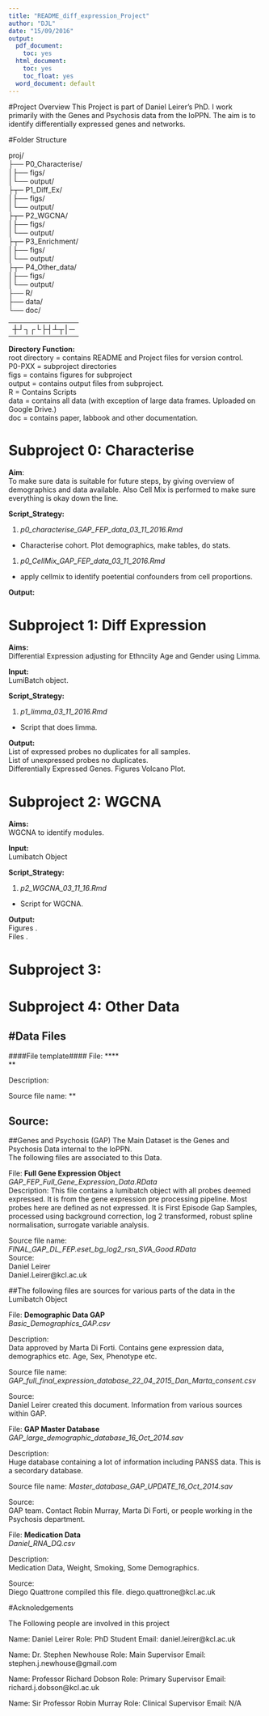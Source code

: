 ```yaml
---
title: "README_diff_expression_Project"
author: "DJL"
date: "15/09/2016"
output:
  pdf_document:
    toc: yes
  html_document:
    toc: yes
    toc_float: yes
  word_document: default
---
```


#Project Overview
This Project is part of Daniel Leirer's PhD. I work primarily with the Genes and Psychosis data from the IoPPN. The aim is to identify differentially expressed genes and networks. 



#Folder Structure

proj/  
├── P0_Characterise/  
│├── figs/  
│└── output/  
├┬─ P1_Diff_Ex/  
│├── figs/  
│└── output/  
├┬─ P2_WGCNA/  
│├── figs/  
│└── output/  
├┬─ P3_Enrichment/  
│├── figs/  
│└── output/  
├┬─ P4_Other_data/  
│├── figs/  
│└── output/  
├── R/  
├── data/  
└── doc/  

---
┼┘┐┌└├┤┴┬│─
---

**Directory Function:**  
root directory = contains README and Project files for version control.  
P0-PXX = subproject directories  
figs = contains figures for subproject  
output = contains output files from subproject.  
R = Contains Scripts  
data = contains all data (with exception of large data frames. Uploaded on Google Drive.)  
doc = contains paper, labbook and other documentation.  

# Subproject 0: Characterise
**Aim**:  
To make sure data is suitable for future steps, by giving overview of demographics and data available.
Also Cell Mix is performed to make sure everything is okay down the line.

**Script_Strategy:**  
  
1. *p0_characterise_GAP_FEP_data_03_11_2016.Rmd*
+ Characterise cohort. Plot demographics, make tables, do stats.
1. *p0_CellMix_GAP_FEP_data_03_11_2016.Rmd*
+ apply cellmix to identify poetential confounders from cell proportions. 

**Output:**  



# Subproject 1: Diff Expression
**Aims:**   
Differential Expression adjusting for Ethnciity Age and Gender using Limma.

**Input:**  
LumiBatch object.  


**Script_Strategy:**    
  
1. *p1_limma_03_11_2016.Rmd*
+ Script that does limma.  
  

**Output:**  
List of expressed probes no duplicates for all samples.  
List of unexpressed probes no duplicates.  
Differentially Expressed Genes.
Figures Volcano Plot.  


# Subproject 2: WGCNA  

**Aims:**   
WGCNA to identify modules.

**Input:**  
Lumibatch Object  

**Script_Strategy:**    


1. *p2_WGCNA_03_11_16.Rmd*  
+ Script for WGCNA.


**Output:**  
Figures .  
Files . 



# Subproject 3: 

# Subproject 4: Other Data


#Data Files
---
####File template####
File: ****  
**  

Description:  


Source file name: 
**  

Source:  
---

##Genes and Psychosis (GAP)
The Main Dataset is the Genes and Psychosis Data internal to the IoPPN.  
The following files are associated to this Data.  

File: **Full Gene Expression Object**  
*GAP_FEP_Full_Gene_Expression_Data.RData*  
Description:
This file contains a lumibatch object with all probes deemed expressed. It is from the gene expression pre processing pipeline. Most probes here are defined as not expressed. It is First Episode Gap Samples, processed using background correction, log 2 transformed, robust spline normalisation, surrogate variable analysis.

Source file name:  
*FINAL_GAP_DL_FEP.eset_bg_log2_rsn_SVA_Good.RData*  
Source:  
Daniel Leirer  
Daniel.Leirer@kcl.ac.uk


##The following files are sources for various parts of the data in the Lumibatch Object

File: **Demographic Data GAP**  
*Basic_Demographics_GAP.csv*  

Description:  
Data approved by Marta Di Forti. Contains gene expression data, demographics etc. Age, Sex, Phenotype etc. 


Source file name: 
*GAP_full_final_expression_database_22_04_2015_Dan_Marta_consent.csv*  

Source:  
Daniel Leirer created this document.
Information from various sources within GAP. 

File: **GAP Master Database**  
*GAP_large_demographic_database_16_Oct_2014.sav*  

Description:  
Huge database containing a lot of information including PANSS data. This is a secordary database. 

Source file name: 
*Master_database_GAP_UPDATE_16_Oct_2014.sav*  

Source:  
GAP team. Contact Robin Murray, Marta Di Forti, or people working in the Psychosis department. 


File: **Medication Data**  
*Daniel_RNA_DQ.csv*  

Description:  
Medication Data, Weight, Smoking, Some Demographics. 

Source:  
Diego Quattrone compiled this file. 
diego.quattrone@kcl.ac.uk


#Acknoledgements

The Following people are involved in this project

Name: Daniel Leirer
Role: PhD Student
Email: daniel.leirer@kcl.ac.uk

Name: Dr. Stephen Newhouse
Role: Main Supervisor
Email: stephen.j.newhouse@gmail.com

Name: Professor Richard Dobson
Role: Primary Supervisor
Email: richard.j.dobson@kcl.ac.uk

Name: Sir Professor Robin Murray
Role: Clinical Supervisor
Email: N/A


